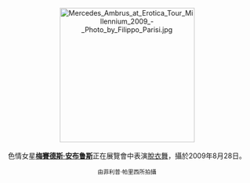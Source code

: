 <center>
[[File:Mercedes_Ambrus_at_Erotica_Tour_Millennium_2009_-_Photo_by_Filippo_Parisi.jpg|275px]]
<br><br>
色情女星'''[[梅賽德斯·安布鲁斯|梅賽德斯·安布鲁斯]]'''正在展覽會中表演[[脫衣舞|脫衣舞]]，攝於2009年8月28日。
<p>
<small>由菲利普·帕里西所拍攝</small>
</center>